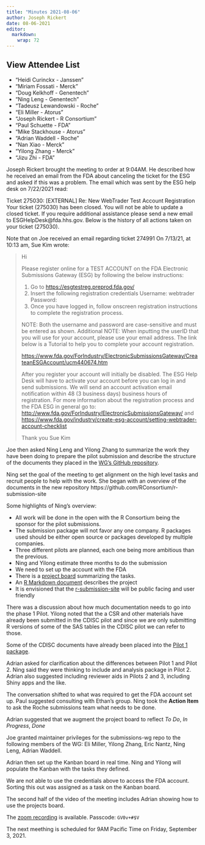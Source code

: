 ```yaml
---
title: "Minutes 2021-08-06"
author: Joseph Rickert
date: 08-06-2021
editor: 
  markdown: 
    wrap: 72
---
```


::: {.callout-tip collapse="true"}
## View Attendee List

-   "Heidi Curinckx - Janssen"
-   "Miriam Fossati - Merck"
-   "Doug Kelkhoff - Genentech"
-   "Ning Leng - Genentech"
-   "Tadeusz Lewandowski - Roche"
-   "Eli Miller - Atorus"
-   "Joseph Rickert - R Consortium"
-   "Paul Schuette - FDA"
-   "Mike Stackhouse - Atorus"
-   "Adrian Waddell - Roche"
-   "Nan Xiao - Merck"
-   "Yilong Zhang - Merck"
-   "Jizu Zhi - FDA"
:::

Joseph Rickert brought the meeting to order at 9:04AM. He described how
he received an email from the FDA about canceling the ticket for the ESG
and asked if this was a problem. The email which was sent by the ESG
help desk on 7/22/2021 read:

Ticket 275030: \[EXTERNAL\] Re: New WebTrader Test Account Registration
Your ticket (275030) has been closed. You will not be able to update a
closed ticket. If you require additional assistance please send a new
email to ESGHelpDesk\@fda.hhs.gov. Below is the history of all actions
taken on your ticket (275030).

Note that on Joe received an email regarding ticket 274991 On 7/13/21,
at 10:13 am, Sue Kim wrote:

> Hi 
> 
> Please register online for a TEST ACCOUNT on the FDA Electronic Submissions Gateway (ESG) by following the below instructions: 
> 
> 1. Go to <https://esgtestreg.preprod.fda.gov/> 
> 2. Insert the following registration credentials Username: webtrader 
> Password: 
> 3. Once you have logged in, follow onscreen registration instructions to complete the registration process.
> 
> NOTE: Both the username and password are case-sensitive and must be entered as shown. 
> Additional NOTE: When inputting the userID that you will use for your account, please use your email address. The link below is a Tutorial to help you to complete your account registration.
> 
> <https://www.fda.gov/ForIndustry/ElectronicSubmissionsGateway/CreateanESGAccount/ucm440674.htm> 
> 
> After you register your account will initially be disabled. The ESG Help Desk will have to activate your account before you can log in and send submissions. We will send an account activation email notification within 48 (3 business days) business hours of registration.
> For more information about the registration process and the FDA ESG in general go to: <http://www.fda.gov/ForIndustry/ElectronicSubmissionsGateway/> and <https://www.fda.gov/industry/create-esg-account/setting-webtrader-account-checklist>
>
> Thank you 
> Sue Kim

Joe then asked Ning Leng and Yilong Zhang to summarize the work they
have been doing to prepare the pilot submission and describe the
structure of the documents they placed in the [WG's GitHub
repository](https://github.com/RConsortium/submissions-wg).

Ning set the goal of the meeting to get alignment on the high level
tasks and recruit people to help with the work. She began with an
overview of the documents in the new repository
https://github.com/RConsortium/r-submission-site

Some highlights of Ning's overview:

-   All work will be done in the open with the R Consortium being the
    sponsor for the pilot submissions.
-   The submission package will not favor any one company. R packages
    used should be either open source or packages developed by multiple
    companies.
-   Three different pilots are planned, each one being more ambitious
    than the previous.
-   Ning and Yilong estimate three months to do the submission
-   We need to set up the account with the FDA
-   There is a [project
    board](https://github.com/RConsortium/submissions-wg/projects/1)
    summarizing the tasks.
-   An [R Markdown
    document](https://github.com/RConsortium/submissions-wg/blob/main/project-plan.Rmd)
    describes the project
-   It is envisioned that the
    [r-submission-site](https://github.com/RConsortium/r-submission-site)
    will be public facing and user friendly

There was a discussion about how much documentation needs to go into the
phase 1 Pilot. Yilong noted that the a CSR and other materials have
already been submitted in the CDISC pilot and since we are only
submitting R versions of some of the SAS tables in the CDISC pilot we
can refer to those.

Some of the CDISC documents have already been placed into the [Pilot 1
package](https://github.com/RConsortium/submissions-wg/tree/main/submission-package).

Adrian asked for clarification about the differences between Pilot 1 and
Pilot 2. Ning said they were thinking to include and analysis package in
Pilot 2. Adrian also suggested including reviewer aids in Pilots 2 and
3, including Shiny apps and the like.

The conversation shifted to what was required to get the FDA account set
up. Paul suggested consulting with Ethan's group. Ning took the **Action
Item** to ask the Roche submissions team what needs to be done.

Adrian suggested that we augment the project board to reflect *To Do*,
*In Progress*, *Done*

Joe granted maintainer privileges for the submissions-wg repo to the
following members of the WG: Eli Miller, Yilong Zhang, Eric Nantz, Ning
Leng, Adrian Waddell.

Adrian then set up the Kanban board in real time. Ning and Yilong will
populate the Kanban with the tasks they defined.

We are not able to use the credentials above to access the FDA account.
Sorting this out was assigned as a task on the Kanban board.

The second half of the video of the meeting includes Adrian showing how
to use the projects board.

The [zoom
recording](https://rstudio.zoom.us/rec/share/VcDK4VNm_pCqiGLdZG3bwnmgRTNGnAeRz0cz4zfJa0B-qRdGTUmIoUUlQ3SJCF3l.pQth2jLijLpsFsXz)
is available. Passcode: `GV0v+#$V`

The next meething is scheduled for 9AM Pacific Time on Friday, September
3, 2021.
